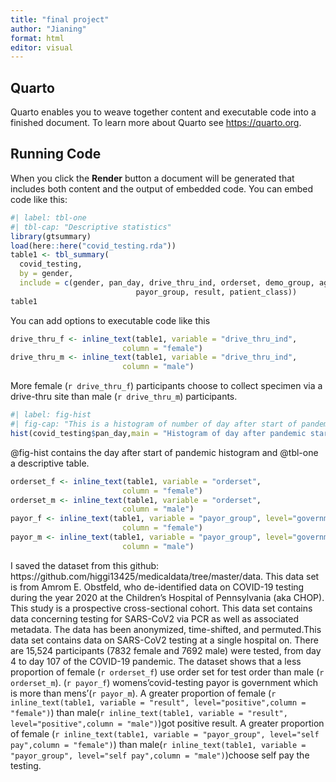 ```yaml
---
title: "final project"
author: "Jianing"
format: html
editor: visual
---
```


## Quarto

Quarto enables you to weave together content and executable code into a finished document. To learn more about Quarto see <https://quarto.org>.

## Running Code

When you click the **Render** button a document will be generated that includes both content and the output of embedded code. You can embed code like this:

```r
#| label: tbl-one
#| tbl-cap: "Descriptive statistics"
library(gtsummary)
load(here::here("covid_testing.rda"))
table1 <- tbl_summary(
  covid_testing,
  by = gender,
  include = c(gender, pan_day, drive_thru_ind, orderset, demo_group, age, ct_result,
							payor_group, result, patient_class))
table1
```

You can add options to executable code like this

```r
drive_thru_f <- inline_text(table1, variable = "drive_thru_ind", 
                         column = "female")
drive_thru_m <- inline_text(table1, variable = "drive_thru_ind", 
                         column = "male")
```

More female (`r drive_thru_f`) participants choose to collect specimen via a drive-thru site than male (`r drive_thru_m`) participants.

```r
#| label: fig-hist
#| fig-cap: "This is a histogram of number of day after start of pandemic"
hist(covid_testing$pan_day,main = "Histogram of day after pandemic start", xlab = "days")
```

@fig-hist contains the day after start of pandemic histogram and @tbl-one a descriptive table.

```r
orderset_f <- inline_text(table1, variable = "orderset", 
                         column = "female")
orderset_m <- inline_text(table1, variable = "orderset", 
                         column = "male")
payor_f <- inline_text(table1, variable = "payor_group", level="government",
                         column = "female")
payor_m <- inline_text(table1, variable = "payor_group", level="government",
                         column = "male")
```

I saved the dataset from this github: https://github.com/higgi13425/medicaldata/tree/master/data. This data set is from Amrom E. Obstfeld, who de-identified data on COVID-19 testing during the year 2020 at the Children's Hospital of Pennsylvania (aka CHOP). This study is a prospective cross-sectional cohort. This data set contains data concerning testing for SARS-CoV2 via PCR as well as associated metadata. The data has been anonymized, time-shifted, and permuted.This data set contains data on SARS-CoV2 testing at a single hospital on. There are 15,524 participants (7832 female and 7692 male) were tested, from day 4 to day 107 of the COVID-19 pandemic. The dataset shows that a less proportion of female (`r orderset_f`) use order set for test order than male (`r orderset_m`). (`r payor_f`) womens'covid-testing payor is government which is more than mens'(`r payor_m`). A greater proportion of female (`r inline_text(table1, variable = "result", level="positive",column = "female")`) than male(`r inline_text(table1, variable = "result", level="positive",column = "male")`)got positive result. A greater proportion of female (`r inline_text(table1, variable = "payor_group", level="self pay",column = "female")`) than male(`r inline_text(table1, variable = "payor_group", level="self pay",column = "male")`)choose self pay the testing.
